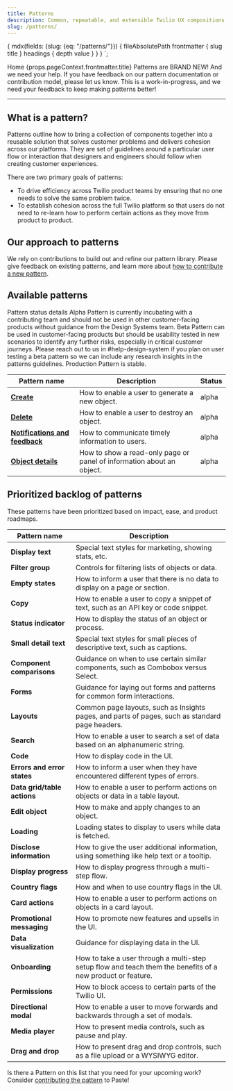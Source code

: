 ```yaml
---
title: Patterns
description: Common, repeatable, and extensible Twilio UX compositions that you can use to solve product and UI problems.
slug: /patterns/
---
```



  {
    mdx(fields: {slug: {eq: "/patterns/"}}) {
      fileAbsolutePath
      frontmatter {
        slug
        title
      }
      headings {
        depth
        value
      }
    }
  }
`;

<content>

  <Breadcrumb>
    <BreadcrumbItem to="/">Home</BreadcrumbItem>
  </Breadcrumb>
  <Heading as="h1" variant="heading10">{props.pageContext.frontmatter.title}</Heading>

<Callout variant="warning">
  <CalloutTitle>
    Patterns are BRAND NEW! And we need your help.
  </CalloutTitle>
  <CalloutText>
    If you have feedback on our pattern documentation or contribution model,
    please <Anchor href="https://forms.gle/BzeekGGXd2uL6U7Z9">let us know</Anchor>. This is a work-in-progress, and we need your feedback to keep making patterns better!
  </CalloutText>
</Callout>

</content>

---

<contentwrapper>

<content>

## What is a pattern?

Patterns outline how to bring a collection of components together into a reusable solution that solves customer problems and delivers cohesion across our platforms. They are set of guidelines around a particular user flow or interaction that designers and engineers should follow when creating customer experiences.

There are two primary goals of patterns:
- To drive efficiency across Twilio product teams by ensuring that no one needs to solve the same problem twice.
- To establish cohesion across the full Twilio platform so that users do not need to re-learn how to perform certain actions as they move from product to product.

## Our approach to patterns

We rely on contributions to build out and refine our pattern library. Please give feedback on existing patterns, and learn more about [how to contribute a new pattern](/patterns/contribute).

<Separator orientation="horizontal" verticalSpacing="space100" />

## Available patterns

<Box marginBottom="space60">
<Card>
  <Heading as="h4" variant="heading40">
    Pattern status details
  </Heading>
  <Heading as="h5" variant="heading50">
    Alpha
  </Heading>
  <Text as="p" marginBottom="space50">
    Pattern is currently incubating with a contributing team and should not be used in other customer-facing products without guidance from the Design Systems team.
  </Text>
  <Heading as="h5" variant="heading50">
    Beta
  </Heading>
  <Text as="p" marginBottom="space30">
    Pattern can be used in customer-facing products but should be usability tested in new scenarios to identify any further risks, especially in critical customer journeys.
  </Text>
  <Text as="p" marginBottom="space50" fontStyle="italic">
    Please reach out to us in #help-design-system if you plan on user testing a beta pattern so we can include any research insights in the patterns guidelines.
  </Text>
  <Heading as="h5" variant="heading50">
    Production
  </Heading>
  <Text as="p">
    Pattern is stable.
  </Text>
</Card>
</Box>

| Pattern name                                           | Description | Status |
|--------------------------------------------------------|-------------|--------|
| <strong>[Create](/patterns/create)</strong>                             | How to enable a user to generate a new object. | alpha |
| <strong>[Delete](/patterns/delete)</strong>                             | How to enable a user to destroy an object. | alpha |
| <strong>[Notifications and feedback](/patterns/notifications)</strong>  | How to communicate timely information to users. | alpha |
| <strong>[Object details](/patterns/object-details)</strong>             | How to show a read-only page or panel of information about an object. | alpha |

<Separator orientation="horizontal" verticalSpacing="space100" />

## Prioritized backlog of patterns

These patterns have been prioritized based on impact, ease, and product roadmaps.

| Pattern name              | Description |
|---------------------------|-------------|
| <strong>Display text</strong>              | Special text styles for marketing, showing stats, etc. |
| <strong>Filter group</strong>              | Controls for filtering lists of objects or data. |
| <strong>Empty states</strong>              | How to inform a user that there is no data to display on a page or section. |
| <strong>Copy</strong>                      | How to enable a user to copy a snippet of text, such as an API key or code snippet. |
| <strong>Status indicator</strong>          | How to display the status of an object or process. |
| <strong>Small detail text</strong>         | Special text styles for small pieces of descriptive text, such as captions. |
| <strong>Component comparisons</strong>     | Guidance on when to use certain similar components, such as Combobox versus Select. |
| <strong>Forms</strong>                     | Guidance for laying out forms and patterns for common form interactions. |
| <strong>Layouts</strong>                   | Common page layouts, such as Insights pages, and parts of pages, such as standard page headers. |
| <strong>Search</strong>                    | How to enable a user to search a set of data based on an alphanumeric string. |
| <strong>Code</strong>                      | How to display code in the UI. |
| <strong>Errors and error states</strong>   | How to inform a user when they have encountered different types of errors. |
| <strong>Data grid/table actions</strong>   | How to enable a user to perform actions on objects or data in a table layout. |
| <strong>Edit object</strong>               | How to make and apply changes to an object. |
| <strong>Loading</strong>                   | Loading states to display to users while data is fetched. |
| <strong>Disclose information</strong>      | How to give the user additional information, using something like help text or a tooltip. |
| <strong>Display progress</strong>          | How to display progress through a multi-step flow. |
| <strong>Country flags</strong>             | How and when to use country flags in the UI. |
| <strong>Card actions</strong>              | How to enable a user to perform actions on objects in a card layout. |
| <strong>Promotional messaging</strong>     | How to promote new features and upsells in the UI. |
| <strong>Data visualization</strong>        | Guidance for displaying data in the UI. |
| <strong>Onboarding</strong>                | How to take a user through a multi-step setup flow and teach them the benefits of a new product or feature. |
| <strong>Permissions</strong>               | How to block access to certain parts of the Twilio UI. |
| <strong>Directional modal</strong>         | How to enable a user to move forwards and backwards through a set of modals. |
| <strong>Media player</strong>              | How to present media controls, such as pause and play. |
| <strong>Drag and drop</strong>             | How to present drag and drop controls, such as a file upload or a WYSIWYG editor. |

Is there a Pattern on this list that you need for your upcoming work? Consider [contributing the pattern](patterns/contribute) to Paste!

</content>

</contentwrapper>
